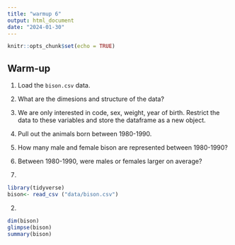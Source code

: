 ```yaml
---
title: "warmup 6"
output: html_document
date: "2024-01-30"
---
```


```r
knitr::opts_chunk$set(echo = TRUE)
```

## Warm-up
1. Load the `bison.csv` data.
2. What are the dimesions and structure of the data?
3. We are only interested in code, sex, weight, year of birth. Restrict the data to these variables and store the dataframe as a new object.
4. Pull out the animals born between 1980-1990.
5. How many male and female bison are represented between 1980-1990?
6. Between 1980-1990, were males or females larger on average?

1.
```r
library(tidyverse)
bison<- read_csv ("data/bison.csv")
```

2.
```r
dim(bison)
glimpse(bison)
summary(bison)
```

